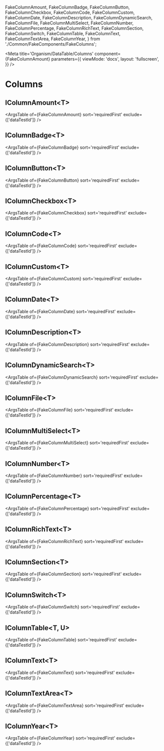 
  FakeColumnAmount,
  FakeColumnBadge,
  FakeColumnButton,
  FakeColumnCheckbox,
  FakeColumnCode,
  FakeColumnCustom,
  FakeColumnDate,
  FakeColumnDescription,
  FakeColumnDynamicSearch,
  FakeColumnFile,
  FakeColumnMultiSelect,
  FakeColumnNumber,
  FakeColumnPercentage,
  FakeColumnRichText,
  FakeColumnSection,
  FakeColumnSwitch,
  FakeColumnTable,
  FakeColumnText,
  FakeColumnTextArea,
  FakeColumnYear,
} from './Common/FakeComponents/FakeColumns';

<Meta
  title='Organism/DataTable/Columns'
  component={FakeColumnAmount}
  parameters={{
    viewMode: 'docs',
    layout: 'fullscreen',
  }}
/>

# Columns

## IColumnAmount<T\>

<ArgsTable of={FakeColumnAmount} sort='requiredFirst' exclude={['dataTestId']} />

## IColumnBadge<T\>

<ArgsTable of={FakeColumnBadge} sort='requiredFirst' exclude={['dataTestId']} />

## IColumnButton<T\>

<ArgsTable of={FakeColumnButton} sort='requiredFirst' exclude={['dataTestId']} />

## IColumnCheckbox<T\>

<ArgsTable of={FakeColumnCheckbox} sort='requiredFirst' exclude={['dataTestId']} />

## IColumnCode<T\>

<ArgsTable of={FakeColumnCode} sort='requiredFirst' exclude={['dataTestId']} />

## IColumnCustom<T\>

<ArgsTable of={FakeColumnCustom} sort='requiredFirst' exclude={['dataTestId']} />

## IColumnDate<T\>

<ArgsTable of={FakeColumnDate} sort='requiredFirst' exclude={['dataTestId']} />

## IColumnDescription<T\>

<ArgsTable of={FakeColumnDescription} sort='requiredFirst' exclude={['dataTestId']} />

## IColumnDynamicSearch<T\>

<ArgsTable of={FakeColumnDynamicSearch} sort='requiredFirst' exclude={['dataTestId']} />

## IColumnFile<T\>

<ArgsTable of={FakeColumnFile} sort='requiredFirst' exclude={['dataTestId']} />

## IColumnMultiSelect<T\>

<ArgsTable of={FakeColumnMultiSelect} sort='requiredFirst' exclude={['dataTestId']} />

## IColumnNumber<T\>

<ArgsTable of={FakeColumnNumber} sort='requiredFirst' exclude={['dataTestId']} />

## IColumnPercentage<T\>

<ArgsTable of={FakeColumnPercentage} sort='requiredFirst' exclude={['dataTestId']} />

## IColumnRichText<T\>

<ArgsTable of={FakeColumnRichText} sort='requiredFirst' exclude={['dataTestId']} />

## IColumnSection<T\>

<ArgsTable of={FakeColumnSection} sort='requiredFirst' exclude={['dataTestId']} />

## IColumnSwitch<T\>

<ArgsTable of={FakeColumnSwitch} sort='requiredFirst' exclude={['dataTestId']} />

## IColumnTable<T, U\>

<ArgsTable of={FakeColumnTable} sort='requiredFirst' exclude={['dataTestId']} />

## IColumnText<T\>

<ArgsTable of={FakeColumnText} sort='requiredFirst' exclude={['dataTestId']} />

## IColumnTextArea<T\>

<ArgsTable of={FakeColumnTextArea} sort='requiredFirst' exclude={['dataTestId']} />

## IColumnYear<T\>

<ArgsTable of={FakeColumnYear} sort='requiredFirst' exclude={['dataTestId']} />
